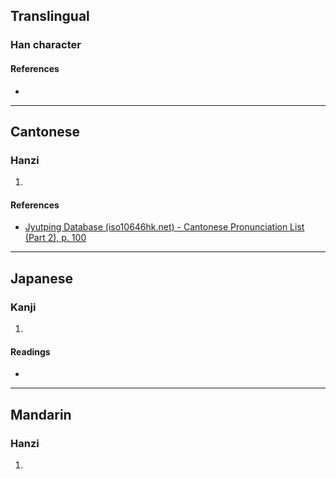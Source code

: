 {{character info/new}}
==Translingual==

===Han character===
{{Han char|rn=46|rad=山|as=10|sn=13|four=|canj=UTXC|ids=⿰山兼}}

====References====
* {{Han ref|kx=0317.430|dkj=08365|dj=0618.120|hdz=10792.060|uh=5D70|ud=23920}}

----

==Cantonese==

===Hanzi===
{{yue-hanzi|jyut=[[him2]]|y=him2}}

# {{rfdef|yue|sort=山10}}

====References====
* [http://www.iso10646hk.net/jp/document/download.jsp Jyutping Database (iso10646hk.net) - Cantonese Pronunciation List (Part 2), p. 100]

----

==Japanese==

===Kanji===
{{ja-kanji|grade=|rs=山10}}

# {{rfdef|ja|sort=山10}}

====Readings====
* {{ja-readings|on=[[けん]] (ken), [[かん]] (kan)|kun=[[やまのたくいさま]] (yamanotakuisama)}}

----

==Mandarin==

===Hanzi===
{{cmn-hanzi|pin=[[qiǎn]] ([[qian3]]), [[cī]] ([[ci1]])|wg=ch'ien<sup>3</sup>, tz'u<sup>1</sup>}}

# {{rfdef|cmn|sort=山10}}